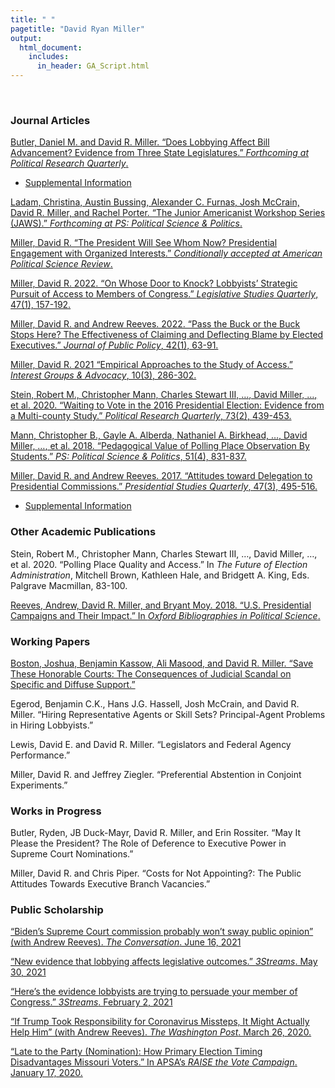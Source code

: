 ```yaml
---
title: " "
pagetitle: "David Ryan Miller"
output:
  html_document:
    includes:
      in_header: GA_Script.html
---
```


&nbsp;  

### Journal Articles

[Butler, Daniel M. and David R. Miller.  "Does Lobbying Affect Bill Advancement?  Evidence from Three State Legislatures." *Forthcoming at Political Research Quarterly*.](files/LobbyingImpact.pdf)

- [Supplemental Information](files/LobbyingImpactSI.pdf)

[Ladam, Christina, Austin Bussing, Alexander C. Furnas, Josh McCrain, David R. Miller, and Rachel Porter.  "The Junior Americanist Workshop Series (JAWS)."  *Forthcoming at PS: Political Science & Politics*.](files/JAWS PS Submission.pdf)

[Miller, David R. "The President Will See Whom Now?  Presidential Engagement with Organized Interests." *Conditionally accepted at American Political Science Review*.](files/WHEngagement.pdf)

[Miller, David R.  2022.  "On Whose Door to Knock? Lobbyists' Strategic Pursuit of Access to Members of Congress."  *Legislative Studies Quarterly*, 47(1), 157-192.](files/DRM_Targeting_final.pdf)

[Miller, David R. and Andrew Reeves.  2022.  "Pass the Buck or the Buck Stops Here?  The Effectiveness of Claiming and Deflecting Blame by Elected Executives."  *Journal of Public Policy*, 42(1), 63-91.](files/main-rr.pdf)

[Miller, David R.  2021  "Empirical Approaches to the Study of Access." *Interest Groups \& Advocacy*, 10(3), 286-302.](files/AccessApproaches.pdf)

[Stein, Robert M., Christopher Mann, Charles Stewart III, $\ldots$, David Miller, $\ldots$, et al. 2020. "Waiting to Vote in the 2016 Presidential Election: Evidence from a Multi-county Study." *Political Research Quarterly*, 73(2), 439-453.](files/PRQ_Voting.pdf)

[Mann, Christopher B., Gayle A. Alberda, Nathaniel A. Birkhead, $\ldots$, David Miller, $\ldots$, et al. 2018. "Pedagogical Value of Polling Place Observation By Students." *PS: Political Science & Politics*, 51(4), 831-837.](files/Perspectives_Voting.pdf)

[Miller, David R. and Andrew Reeves. 2017.  "Attitudes toward Delegation to Presidential Commissions." *Presidential Studies Quarterly*, 47(3), 495-516.](files/Commissions.pdf) 

- [Supplemental Information](files/CommissionsAppendix.docx)

### Other Academic Publications

Stein, Robert M., Christopher Mann, Charles Stewart III, $\ldots$, David Miller, $\ldots$, et al. 2020. "Polling Place Quality and Access." In *The Future of Election Administration*, Mitchell Brown, Kathleen Hale, and Bridgett A. King, Eds.  Palgrave Macmillan, 83-100.

[Reeves, Andrew, David R. Miller, and Bryant Moy.  2018.  "U.S. Presidential Campaigns and Their Impact."  In *Oxford Bibliographies in Political Science*.](http://www.oxfordbibliographies.com/view/document/obo-9780199756223/obo-9780199756223-0156.xml)

### Working Papers

[Boston, Joshua, Benjamin Kassow, Ali Masood, and David R. Miller. "Save These Honorable Courts: The Consequences of Judicial Scandal on Specific and Diffuse Support."](files/JudicialScandal.pdf)

Egerod, Benjamin C.K., Hans J.G. Hassell, Josh McCrain, and David R. Miller.  "Hiring Representative Agents or Skill Sets? Principal-Agent Problems in Hiring Lobbyists."

Lewis, David E. and David R. Miller.  "Legislators and Federal Agency Performance."

Miller, David R. and Jeffrey Ziegler.  "Preferential Abstention in Conjoint Experiments."

### Works in Progress

Butler, Ryden, JB Duck-Mayr, David R. Miller, and Erin Rossiter.  "May It Please the President? The Role of Deference to Executive Power in Supreme Court Nominations."

Miller, David R. and Chris Piper.  "Costs for Not Appointing?: The Public Attitudes Towards Executive Branch Vacancies."

### Public Scholarship

["Biden’s Supreme Court commission probably won’t sway public opinion" (with Andrew Reeves).  *The Conversation*.  June 16, 2021](https://theconversation.com/bidens-supreme-court-commission-probably-wont-sway-public-opinion-159658)

["New evidence that lobbying affects legislative outcomes."  *3Streams*.  May 30, 2021](https://medium.com/3streams/new-evidence-that-lobbying-affects-legislative-outcomes-c350b5ea5475)

["Here's the evidence lobbyists are trying to persuade your member of Congress."  *3Streams*.  February 2, 2021](https://medium.com/3streams/who-do-lobbyists-lobby-in-congress-af0d53315ee8)

["If Trump Took Responsibility for Coronavirus Missteps, It Might Actually Help Him" (with Andrew Reeves).  *The Washington Post*.  March 26, 2020.](https://www.washingtonpost.com/politics/2020/03/26/if-trump-took-responsibility-coronavirus-missteps-it-might-actually-help-him)

["Late to the Party (Nomination): How Primary Election Timing Disadvantages Missouri Voters."  In APSA's *RAISE the Vote Campaign*.  January 17, 2020.](https://connect.apsanet.org/raisethevote/2020/01/17/late-to-the-party-nomination-how-primary-election-timing-disadvantages-missouri-voters/)